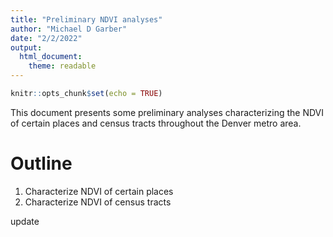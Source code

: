 ```yaml
---
title: "Preliminary NDVI analyses"
author: "Michael D Garber"
date: "2/2/2022"
output: 
  html_document: 
    theme: readable
---
```


```r
knitr::opts_chunk$set(echo = TRUE)
```

This document presents some preliminary analyses characterizing the NDVI of certain places and census tracts throughout the Denver metro area.

# Outline  
1. Characterize NDVI of certain places
2. Characterize NDVI of census tracts

update